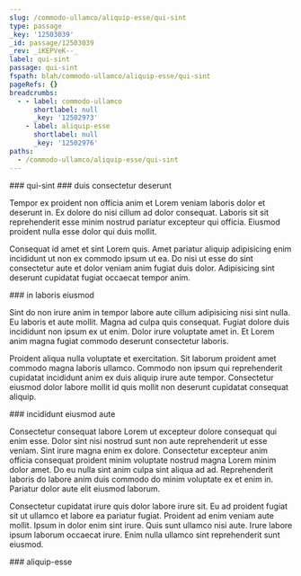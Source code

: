 ```yaml
---
slug: /commodo-ullamco/aliquip-esse/qui-sint
type: passage
_key: '12503039'
_id: passage/12503039
_rev: _iKEPVeK--_
label: qui-sint
passage: qui-sint
fspath: blah/commodo-ullamco/aliquip-esse/qui-sint
pageRefs: {}
breadcrumbs:
  - - label: commodo-ullamco
      shortlabel: null
      _key: '12502973'
    - label: aliquip-esse
      shortlabel: null
      _key: '12502976'
paths:
  - /commodo-ullamco/aliquip-esse/qui-sint
---
```


<NuggetArea>
<Passage slug="/commodo-ullamco/aliquip-esse/qui-sint" type="passage" _key="12503039" _id="passage/12503039" _rev="_iKEPVeK--_" label="qui-sint" passage="qui-sint" fspath="blah/commodo-ullamco/aliquip-esse/qui-sint" paths="/commodo-ullamco/aliquip-esse/qui-sint">
<NuggetBody>
### qui-sint

</NuggetBody>
<Breadcrumbs>
<Crumbs>
<Crumb _key="12502973" label="commodo-ullamco" /><Crumb _key="12502976" label="aliquip-esse" />
</Crumbs>
</Breadcrumbs>
</Passage>

<NuggetsInbound>
</NuggetsInbound>
<NuggetsOutbound>
<Nugget direction="outbound" type="nugget" _key="61718753-2102-4bd3-b666-ba6df2aacb8c" _id="nugget/61718753-2102-4bd3-b666-ba6df2aacb8c" _rev="_iKEPVeO---" fspath="blah/commodo-ullamco/aliquip-esse/qui-sint/duis-consectetur-deserunt.md" label="duis consectetur deserunt" paths="/commodo-ullamco/aliquip-esse/qui-sint/duis-consectetur-deserunt" slug="/commodo-ullamco/aliquip-esse/qui-sint/duis-consectetur-deserunt">
<NuggetBody>
### duis consectetur deserunt

Tempor ex proident non officia anim et Lorem veniam laboris dolor et deserunt in. Ex dolore do nisi cillum ad dolor consequat. Laboris sit sit reprehenderit esse minim nostrud pariatur excepteur qui officia. Eiusmod proident nulla esse dolor qui duis mollit.

Consequat id amet et sint Lorem quis. Amet pariatur aliquip adipisicing enim incididunt ut non ex commodo ipsum ut ea. Do nisi ut esse do sint consectetur aute et dolor veniam anim fugiat duis dolor. Adipisicing sint deserunt cupidatat fugiat occaecat tempor anim.

</NuggetBody>
</Nugget>

<Nugget direction="outbound" type="nugget" _key="fee3e7f6-e231-4cb0-8709-3acba4edeae1" _id="nugget/fee3e7f6-e231-4cb0-8709-3acba4edeae1" _rev="_iKEPVeO--_" fspath="blah/commodo-ullamco/aliquip-esse/qui-sint/in-laboris-eiusmod.md" label="in laboris eiusmod" paths="/commodo-ullamco/aliquip-esse/qui-sint/in-laboris-eiusmod" slug="/commodo-ullamco/aliquip-esse/qui-sint/in-laboris-eiusmod">
<NuggetBody>
### in laboris eiusmod

Sint do non irure anim in tempor labore aute cillum adipisicing nisi sint nulla. Eu laboris et aute mollit. Magna ad culpa quis consequat. Fugiat dolore duis incididunt non ipsum ex ut enim. Dolor irure voluptate amet in. Et Lorem anim magna fugiat commodo deserunt consectetur laboris.

Proident aliqua nulla voluptate et exercitation. Sit laborum proident amet commodo magna laboris ullamco. Commodo non ipsum qui reprehenderit cupidatat incididunt anim ex duis aliquip irure aute tempor. Consectetur eiusmod dolor labore mollit id quis mollit non deserunt cupidatat consequat aliquip.

</NuggetBody>
</Nugget>

<Nugget direction="outbound" type="nugget" _key="d81ccbf8-5cd8-4f72-9dab-deaf03e17627" _id="nugget/d81ccbf8-5cd8-4f72-9dab-deaf03e17627" _rev="_iKEPVeS---" fspath="blah/commodo-ullamco/aliquip-esse/qui-sint/incididunt-eiusmod-aute.md" label="incididunt eiusmod aute" paths="/commodo-ullamco/aliquip-esse/qui-sint/incididunt-eiusmod-aute" slug="/commodo-ullamco/aliquip-esse/qui-sint/incididunt-eiusmod-aute">
<NuggetBody>
### incididunt eiusmod aute

Consectetur consequat labore Lorem ut excepteur dolore consequat qui enim esse. Dolor sint nisi nostrud sunt non aute reprehenderit ut esse veniam. Sint irure magna enim ex dolore. Consectetur excepteur anim officia consequat proident minim voluptate nostrud magna Lorem minim dolor amet. Do eu nulla sint anim culpa sint aliqua ad ad. Reprehenderit laboris do labore anim duis commodo do minim voluptate ex et enim in. Pariatur dolor aute elit eiusmod laborum.

Consectetur cupidatat irure quis dolor labore irure sit. Eu ad proident fugiat sit ut ullamco et labore ea pariatur fugiat. Proident ad enim veniam aute mollit. Ipsum in dolor enim sint irure. Quis sunt ullamco nisi aute. Irure labore ipsum laborum occaecat irure. Enim nulla ullamco sint reprehenderit sunt eiusmod.

</NuggetBody>
</Nugget>

</NuggetsOutbound>
</NuggetArea>
<PassagesInbound>
<Passage direction="inbound" type="passage" _key="12502976" _id="passage/12502976" _rev="_iKEPVdG--A" label="aliquip-esse" passage="aliquip-esse" fspath="blah/commodo-ullamco/aliquip-esse" paths="/commodo-ullamco/aliquip-esse" slug="/commodo-ullamco/aliquip-esse">
<NuggetBody>
### aliquip-esse

</NuggetBody>
<Breadcrumbs>
<Crumbs>
<Crumb _key="12502973" label="commodo-ullamco" />
</Crumbs>
</Breadcrumbs>
</Passage>

</PassagesInbound>
<PassagesOutbound>
</PassagesOutbound>